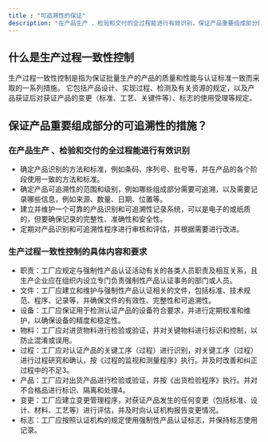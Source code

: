 ```yaml
---
title : "可追溯性的保证"
description: "在产品生产 、检验和交付的全过程能进行有效识别，保证产品重要组成部分的可追溯性的措施."
---
```

## 什么是生产过程一致性控制

生产过程一致性控制是指为保证批量生产的产品的质量和性能与认证标准一致而采取的一系列措施。
它包括产品设计、实现过程、检测及有关资源的规定，以及产品获证后对获证产品的变更（标准、工艺、关键件等）、标志的使用受理等规定。

## 保证产品重要组成部分的可追溯性的措施？

### 在产品生产 、检验和交付的全过程能进行有效识别
- 确定产品识别的方法和标准，例如条码、序列号、批号等，并在产品的各个阶段使用一致的方法和标准。
- 确定产品可追溯性的范围和级别，例如哪些组成部分需要可追溯，以及需要记录哪些信息，例如来源、数量、日期、位置等。
- 建立并维护一个可靠的产品识别和可追溯性记录系统，可以是电子的或纸质的，但要确保记录的完整性、准确性和安全性。
- 定期对产品识别和可追溯性程序进行审核和评估，并根据需要进行改进。

### 生产过程一致性控制的具体内容和要求

- 职责：工厂应规定与强制性产品认证活动有关的各类人员职责及相互关系，且生产企业应在组织内设立专门负责强制性产品认证事务的部门或人员。
- 文件：工厂应建立和维护与强制性产品认证相关的文件，包括标准、技术规范、程序、记录等，并确保文件的有效性、完整性和可追溯性。
- 设备：工厂应保证用于检测认证产品的设备符合要求，并进行定期校准和维护，以确保设备的精度和稳定性。
- 物料：工厂应对进货物料进行检验或验证，并对关键物料进行标识和控制，以防止混淆或误用。
- 过程：工厂应对认证产品的关键工序（过程）进行识别，对关键工序（过程）进行过程研究和确认，按《过程的监视和测量程序》执行。并及时改善和纠正过程中的不足3。
- 产品：工厂应对出货产品进行检验或验证，并按《出货检验程序》执行。并对不合格品进行标识、隔离和处理4。
- 变更：工厂应建立变更管理程序，对获证产品发生的任何变更（包括标准、设计、材料、工艺等）进行评估，并及时向认证机构报告变更情况。
- 标志：工厂应按照认证机构的规定使用强制性产品认证标志，并保持标志使用记录。